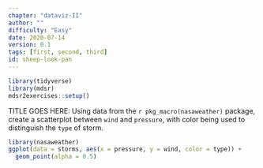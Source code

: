 ```yaml
---
chapter: "dataviz-II"
author: ""
difficulty: "Easy"
date: 2020-07-14 
version: 0.1
tags: [first, second, third]
id: sheep-look-pan
---
```


```r
library(tidyverse)
library(mdsr)
mdsr2exercises::setup()
```


TITLE GOES HERE: Using data from the `r pkg_macro(nasaweather)` package, create a scatterplot between `wind` and `pressure`, with color being used to distinguish the `type` of storm. 

<!--begin-answer-->
```r
library(nasaweather)
ggplot(data = storms, aes(x = pressure, y = wind, color = type)) +
  geom_point(alpha = 0.5)
```
<!--end-answer-->

